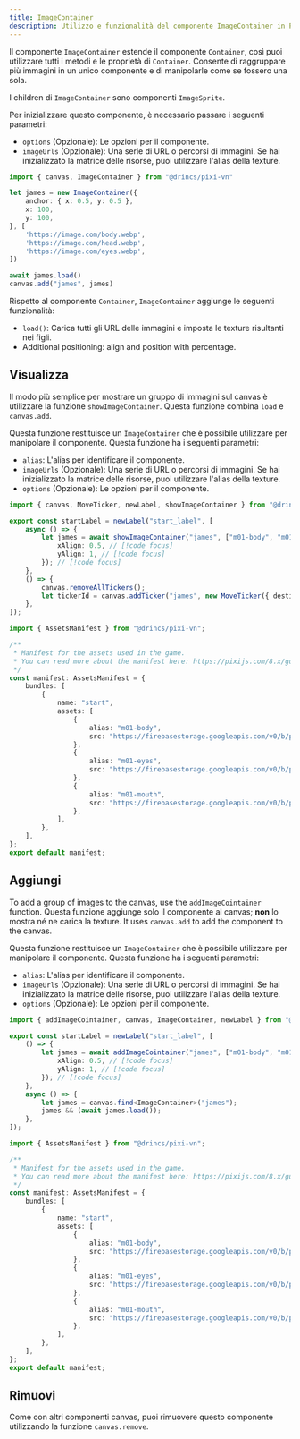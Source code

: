 ```yaml
---
title: ImageContainer
description: Utilizzo e funzionalità del componente ImageContainer in Pixi'VN per raggruppare e manipolare più immagini come un unico componente canvas.
---
```



Il componente `ImageContainer` estende il componente <DynamicLink href="/start/canvas-components#base-components">`Container`</DynamicLink>, così puoi utilizzare tutti i metodi e le proprietà di `Container`. Consente di raggruppare più immagini in un unico componente e di manipolarle come se fossero una sola.

I children di `ImageContainer` sono componenti <DynamicLink href="/start/canvas-images">`ImageSprite`</DynamicLink>.

Per inizializzare questo componente, è necessario passare i seguenti parametri:

- `options` (Opzionale): Le opzioni per il componente.
- `imageUrls` (Opzionale): Una serie di URL o percorsi di immagini. Se hai inizializzato la <DynamicLink href="/start/assets-management#initialize-the-asset-matrix-at-project-start">matrice delle risorse</DynamicLink>, puoi utilizzare l'alias della texture.

```ts
import { canvas, ImageContainer } from "@drincs/pixi-vn"

let james = new ImageContainer({
    anchor: { x: 0.5, y: 0.5 },
    x: 100,
    y: 100,
}, [
    'https://image.com/body.webp',
    'https://image.com/head.webp',
    'https://image.com/eyes.webp',
])

await james.load()
canvas.add("james", james)
```

Rispetto al componente `Container`, `ImageContainer` aggiunge le seguenti funzionalità:

- `load()`: Carica tutti gli URL delle immagini e imposta le texture risultanti nei figli.
- Additional positioning: <DynamicLink href="/start/canvas-position">align and position with percentage</DynamicLink>.

## Visualizza

Il modo più semplice per mostrare un gruppo di immagini sul canvas è utilizzare la funzione `showImageContainer`. Questa funzione combina `load` e <DynamicLink href="/start/canvas-functions#add-a-canvas-component">`canvas.add`</DynamicLink>.

Questa funzione restituisce un `ImageContainer` che è possibile utilizzare per manipolare il componente. Questa funzione ha i seguenti parametri:

- `alias`: L'<DynamicLink href="/start/canvas-alias">alias</DynamicLink> per identificare il componente.
- `imageUrls` (Opzionale): Una serie di URL o percorsi di immagini. Se hai inizializzato la <DynamicLink href="/start/assets-management#initialize-the-asset-matrix-at-project-start">matrice delle risorse</DynamicLink>, puoi utilizzare l'alias della texture.
- `options` (Opzionale): Le opzioni per il componente.

```ts tab="labels/startLabel.ts"
import { canvas, MoveTicker, newLabel, showImageContainer } from "@drincs/pixi-vn";

export const startLabel = newLabel("start_label", [
    async () => {
        let james = await showImageContainer("james", ["m01-body", "m01-eyes", "m01-mouth"], { // [!code focus]
            xAlign: 0.5, // [!code focus]
            yAlign: 1, // [!code focus]
        }); // [!code focus]
    },
    () => {
        canvas.removeAllTickers();
        let tickerId = canvas.addTicker("james", new MoveTicker({ destination: { x: 0, y: 1, type: "align" } }));
    },
]);
```

```ts tab="assets/manifest.ts"
import { AssetsManifest } from "@drincs/pixi-vn";

/**
 * Manifest for the assets used in the game.
 * You can read more about the manifest here: https://pixijs.com/8.x/guides/components/assets#loading-multiple-assets
 */
const manifest: AssetsManifest = {
    bundles: [
        {
            name: "start",
            assets: [
                {
                    alias: "m01-body",
                    src: "https://firebasestorage.googleapis.com/v0/b/pixi-vn.appspot.com/o/public%2Fbreakdown%2Fm01%2Fm01-body.webp?alt=media",
                },
                {
                    alias: "m01-eyes",
                    src: "https://firebasestorage.googleapis.com/v0/b/pixi-vn.appspot.com/o/public%2Fbreakdown%2Fm01%2Fm01-eyes-smile.webp?alt=media",
                },
                {
                    alias: "m01-mouth",
                    src: "https://firebasestorage.googleapis.com/v0/b/pixi-vn.appspot.com/o/public%2Fbreakdown%2Fm01%2Fm01-mouth-smile00.webp?alt=media",
                },
            ],
        },
    ],
};
export default manifest;
```

<ShowImageContainerExample />

## Aggiungi

To add a group of images to the canvas, use the `addImageCointainer` function. Questa funzione aggiunge solo il componente al canvas; **non** lo mostra né ne carica la texture. It uses <DynamicLink href="/start/canvas-functions#add-a-canvas-component">`canvas.add`</DynamicLink> to add the component to the canvas.

Questa funzione restituisce un `ImageContainer` che è possibile utilizzare per manipolare il componente. Questa funzione ha i seguenti parametri:

- `alias`: L'<DynamicLink href="/start/canvas-alias">alias</DynamicLink> per identificare il componente.
- `imageUrls` (Opzionale): Una serie di URL o percorsi di immagini. Se hai inizializzato la <DynamicLink href="/start/assets-management#initialize-the-asset-matrix-at-project-start">matrice delle risorse</DynamicLink>, puoi utilizzare l'alias della texture.
- `options` (Opzionale): Le opzioni per il componente.

```ts tab="labels/startLabel.ts"
import { addImageCointainer, canvas, ImageContainer, newLabel } from "@drincs/pixi-vn";

export const startLabel = newLabel("start_label", [
    () => {
        let james = await addImageCointainer("james", ["m01-body", "m01-eyes", "m01-mouth"], { // [!code focus]
            xAlign: 0.5, // [!code focus]
            yAlign: 1, // [!code focus]
        }); // [!code focus]
    },
    async () => {
        let james = canvas.find<ImageContainer>("james");
        james && (await james.load());
    },
]);
```

```ts tab="assets/manifest.ts"
import { AssetsManifest } from "@drincs/pixi-vn";

/**
 * Manifest for the assets used in the game.
 * You can read more about the manifest here: https://pixijs.com/8.x/guides/components/assets#loading-multiple-assets
 */
const manifest: AssetsManifest = {
    bundles: [
        {
            name: "start",
            assets: [
                {
                    alias: "m01-body",
                    src: "https://firebasestorage.googleapis.com/v0/b/pixi-vn.appspot.com/o/public%2Fbreakdown%2Fm01%2Fm01-body.webp?alt=media",
                },
                {
                    alias: "m01-eyes",
                    src: "https://firebasestorage.googleapis.com/v0/b/pixi-vn.appspot.com/o/public%2Fbreakdown%2Fm01%2Fm01-eyes-smile.webp?alt=media",
                },
                {
                    alias: "m01-mouth",
                    src: "https://firebasestorage.googleapis.com/v0/b/pixi-vn.appspot.com/o/public%2Fbreakdown%2Fm01%2Fm01-mouth-smile00.webp?alt=media",
                },
            ],
        },
    ],
};
export default manifest;
```

<AddImageContainerExample />

## Rimuovi

Come con altri componenti canvas, puoi rimuovere questo componente utilizzando la funzione <DynamicLink href="/start/canvas-functions#remove-a-canvas-component">`canvas.remove`</DynamicLink>.
